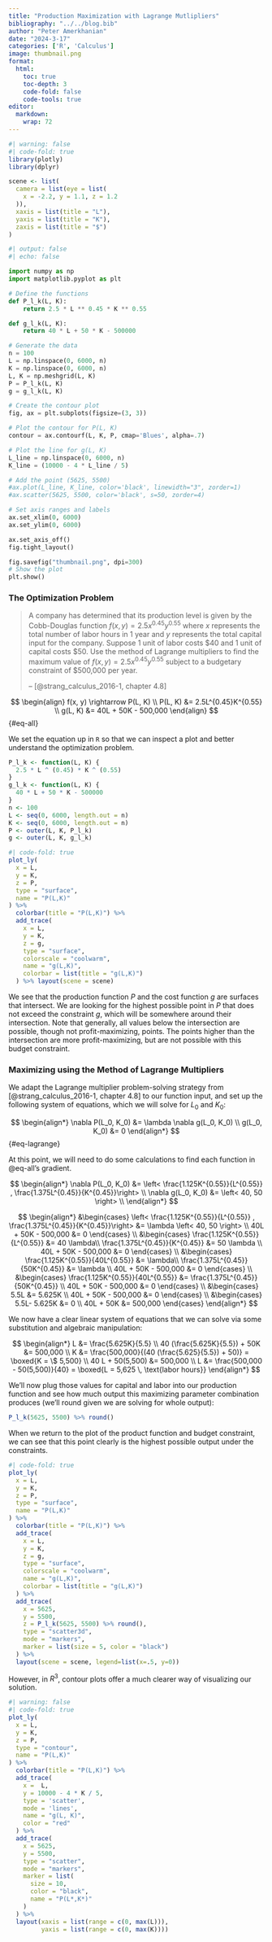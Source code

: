 ```yaml
---
title: "Production Maximization with Lagrange Mutlipliers"
bibliography: "../../blog.bib"
author: "Peter Amerkhanian"
date: "2024-3-17"
categories: ['R', 'Calculus']
image: thumbnail.png
format:
  html:
    toc: true
    toc-depth: 3
    code-fold: false
    code-tools: true
editor: 
  markdown: 
    wrap: 72
---
```


```r
#| warning: false
#| code-fold: true
library(plotly)
library(dplyr)

scene <- list(
  camera = list(eye = list(
    x = -2.2, y = 1.1, z = 1.2
  )),
  xaxis = list(title = "L"),
  yaxis = list(title = "K"),
  zaxis = list(title = "$")
)
```

```python
#| output: false
#| echo: false

import numpy as np
import matplotlib.pyplot as plt

# Define the functions
def P_l_k(L, K):
    return 2.5 * L ** 0.45 * K ** 0.55

def g_l_k(L, K):
    return 40 * L + 50 * K - 500000

# Generate the data
n = 100
L = np.linspace(0, 6000, n)
K = np.linspace(0, 6000, n)
L, K = np.meshgrid(L, K)
P = P_l_k(L, K)
g = g_l_k(L, K)

# Create the contour plot
fig, ax = plt.subplots(figsize=(3, 3))

# Plot the contour for P(L, K)
contour = ax.contourf(L, K, P, cmap='Blues', alpha=.7)

# Plot the line for g(L, K)
L_line = np.linspace(0, 6000, n)
K_line = (10000 - 4 * L_line / 5)

# Add the point (5625, 5500)
#ax.plot(L_line, K_line, color='black', linewidth="3", zorder=1)
#ax.scatter(5625, 5500, color='black', s=50, zorder=4)

# Set axis ranges and labels
ax.set_xlim(0, 6000)
ax.set_ylim(0, 6000)

ax.set_axis_off()
fig.tight_layout()

fig.savefig("thumbnail.png", dpi=300)
# Show the plot
plt.show()

```


### The Optimization Problem

> A company has determined that its production level is given by the
> Cobb-Douglas function $f(x,y)=2.5x^{0.45}y^{0.55}$ where $x$
> represents the total number of labor hours in 1 year and $y$
> represents the total capital input for the company. Suppose 1 unit of
> labor costs \$40 and 1 unit of capital costs \$50. Use the method of
> Lagrange multipliers to find the maximum value of
> $f(x,y)=2.5x^{0.45}y^{0.55}$ subject to a budgetary constraint of
> \$500,000 per year.  
> 
> -- [@strang_calculus_2016-1, chapter 4.8]

$$
\begin{align}
f(x, y) \rightarrow P(L, K) \\
P(L, K) &= 2.5L^{0.45}K^{0.55} \\
g(L, K) &= 40L + 50K - 500,000
\end{align}
$$ {#eq-all}

We set the equation up in `R` so that we can inspect a plot and better
understand the optimization problem.

```r
P_l_k <- function(L, K) {
  2.5 * L ^ (0.45) * K ^ (0.55)
}
g_l_k <- function(L, K) {
  40 * L + 50 * K - 500000
}
n <- 100
L <- seq(0, 6000, length.out = n)
K <- seq(0, 6000, length.out = n)
P <- outer(L, K, P_l_k)
g <- outer(L, K, g_l_k)
```

```r
#| code-fold: true
plot_ly(
  x = L,
  y = K,
  z = P,
  type = "surface",
  name = "P(L,K)"
) %>%
  colorbar(title = "P(L,K)") %>%
  add_trace(
    x = L,
    y = K,
    z = g,
    type = "surface",
    colorscale = "coolwarm",
    name = "g(L,K)",
    colorbar = list(title = "g(L,K)")
  ) %>% layout(scene = scene)
```

We see that the production function $P$ and the cost function $g$ are surfaces that intersect. We are looking for the highest possible
point in $P$ that does not exceed the constraint $g$, which will be
somewhere around their intersection. Note that generally, all values
below the intersection are possible, though not profit-maximizing,
points. The points higher than the intersection are more
profit-maximizing, but are not possible with this budget constraint.

### Maximizing using the Method of Lagrange Multipliers

We adapt the Lagrange multiplier problem-solving strategy from
[@strang_calculus_2016-1, chapter 4.8] to our function input, and set up
the following system of equations, which we will solve for $L_0$ and
$K_0$:

$$
\begin{align*}
\nabla P(L_0, K_0) &= \lambda \nabla g(L_0, K_0) \\
g(L_0, K_0) &= 0
\end{align*}
$$ {#eq-lagrange}

At this point, we will need to do some calculations to find each
function in @eq-all's gradient.

$$
\begin{align*}
\nabla P(L_0, K_0) &= \left<  \frac{1.125K^{0.55}}{L^{0.55}} , \frac{1.375L^{0.45}}{K^{0.45}}\right> \\
\nabla g(L_0, K_0) &= \left< 40, 50 \right> \\
\end{align*}
$$

$$
\begin{align*}
&\begin{cases}
\left<  \frac{1.125K^{0.55}}{L^{0.55}} , \frac{1.375L^{0.45}}{K^{0.45}}\right> &= \lambda \left< 40, 50 \right> \\
40L + 50K - 500,000 &= 0
\end{cases} \\
&\begin{cases}
\frac{1.125K^{0.55}}{L^{0.55}} &= 40 \lambda\\
\frac{1.375L^{0.45}}{K^{0.45}} &= 50 \lambda \\
40L + 50K - 500,000 &= 0
\end{cases} \\
&\begin{cases}
\frac{1.125K^{0.55}}{40L^{0.55}} &= \lambda\\
\frac{1.375L^{0.45}}{50K^{0.45}} &= \lambda \\
40L + 50K - 500,000 &= 0
\end{cases} \\
&\begin{cases}
\frac{1.125K^{0.55}}{40L^{0.55}} &= \frac{1.375L^{0.45}}{50K^{0.45}} \\
40L + 50K - 500,000 &= 0
\end{cases} \\
&\begin{cases}
5.5L &= 5.625K \\
40L + 50K - 500,000 &= 0
\end{cases} \\
&\begin{cases}
5.5L- 5.625K &= 0 \\
40L + 50K &= 500,000
\end{cases}
\end{align*}
$$

We now have a clear linear system of equations that we can solve via
some substitution and algebraic manipulation:

$$
\begin{align*}
L &= \frac{5.625K}{5.5} \\
40 (\frac{5.625K}{5.5}) + 50K &= 500,000 \\
K &= \frac{500,000}{(40 (\frac{5.625}{5.5}) + 50)} = \boxed{K = \$ 5,500} \\
40 L + 50(5,500) &= 500,000 \\
 L &= \frac{500,000 - 50(5,500)}{40} = \boxed{L = 5,625 \, \text{labor hours}}
\end{align*}
$$

We'll now plug those values for capital and labor into our production function and see how much output this maximizing parameter combination produces (we'll round given we are solving for whole output):
```r
P_l_k(5625, 5500) %>% round()
```
When we return to the plot of the product function and budget constraint, we can see that this point clearly is the highest possible output under the constraints.
```r
#| code-fold: true
plot_ly(
  x = L,
  y = K,
  z = P,
  type = "surface",
  name = "P(L,K)"
) %>%
  colorbar(title = "P(L,K)") %>%
  add_trace(
    x = L,
    y = K,
    z = g,
    type = "surface",
    colorscale = "coolwarm",
    name = "g(L,K)",
    colorbar = list(title = "g(L,K)")
  ) %>%
  add_trace(
    x = 5625,
    y = 5500,
    z = P_l_k(5625, 5500) %>% round(),
    type = "scatter3d",
    mode = "markers",
    marker = list(size = 5, color = "black")
  ) %>%
  layout(scene = scene, legend=list(x=.5, y=0))
```

However, in $R^3$, contour plots offer a much clearer way of visualizing our solution.

```r
#| warning: false
#| code-fold: true
plot_ly(
  x = L,
  y = K,
  z = P,
  type = "contour",
  name = "P(L,K)"
) %>%
  colorbar(title = "P(L,K)") %>%
  add_trace(
    x =  L,
    y = 10000 - 4 * K / 5,
    type = 'scatter',
    mode = 'lines',
    name = "g(L, K)",
    color = "red"
  ) %>%
  add_trace(
    x = 5625,
    y = 5500,
    type = "scatter",
    mode = "markers",
    marker = list(
      size = 10,
      color = "black",
      name = "P(L*,K*)"
    )
  ) %>%
  layout(xaxis = list(range = c(0, max(L))),
         yaxis = list(range = c(0, max(K))))
```

